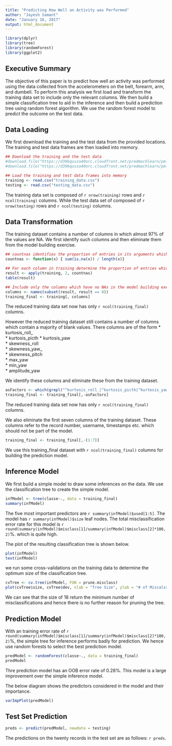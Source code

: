 ---
title: "Predicting How Well an Activity was Performed"
author: "Jayesh Samant"
date: "January 16, 2017"
output: html_document
---

```{r, echo=FALSE, warning=FALSE, error=FALSE, message=FALSE}
library(dplyr)
library(tree)
library(randomForest)
library(ggplot2)
```

## Executive Summary

The objective of this paper is to predict how well an activity was performed using the data collected from the  accelerometers on the belt, forearm, arm, and dumbell. To perform this analysis we first load and transform the training data set to include only the relevant columns. We then build a simple classification tree to aid in the inference and then build a prediction tree using random forest algorithm. We use the random forest model to predict the outcome on the test data.

## Data Loading

We first download the training and the test data from the provided locations. The training and test data frames are then loaded into memory.

```{r cache=TRUE}
## Download the training and the test data
#download.file("https://d396qusza40orc.cloudfront.net/predmachlearn/pml-training.csv", "training_data.csv")
#download.file("https://d396qusza40orc.cloudfront.net/predmachlearn/pml-testing.csv", "testing_data.csv")

## Load the training and test data frames into memory
training <- read.csv("training_data.csv")
testing <- read.csv("testing_data.csv")
```

The training data set is composed of `r nrow(training)` rows and `r ncol(training)` columns. While the test data set of composed of `r nrow(testing)` rows and `r ncol(testing)` columns.

## Data Transformation

The training dataset contains a number of columns in which almost 97% of the values are NA. We first identify such columns and then eliminate them from the model building exercise.
```{r}
## countnas identifies the proportion of entries in its arguments which are NA
countnas <- function(x) { sum(is.na(x)) / length(x)}

## For each column in training determine the proportion of entries which are NA
result <- apply(training, 2, countnas) 
table(result)

## Include only the columns which have no NAs in the model building exercise
columns <- names(subset(result, result == 0))
training_final <- training[, columns]
```

The reduced training data set now has only `r ncol(training_final)` columns.  

However the reduced training dataset still contains a number of columns which contain a majority of blank values. There columns are of the form
* kurtosis_roll_  
* kurtosis_picth
* kurtosis_yaw  
* skewness_roll  
* skewness_yaw_  
* skewness_pitch  
* max_yaw  
* min_yaw  
* amplitude_yaw

We identify these columns and eliminate these from the training dataset.
```{r}
asFactors <- which(grepl("^kurtosis_roll_|^kurtosis_picth|^kurtosis_yaw|^skewness_roll|^skewness_roll_|^skewness_yaw_|^max_yaw|^min_yaw|^amplitude_yaw|^skewness_pitch", names(training_final)))
training_final <- training_final[,-asFactors]
```

The reduced training data set now has only `r ncol(training_final)` columns. 

We also eliminate the first seven columns of the training dataset. These columns refer to the record number, username, timestamps etc. which should not be part of the model.

```{r}
training_final <- training_final[,-(1:7)]
```

We use this training_final dataset with `r ncol(training_final)` columns for building the prediction model.

## Inference Model

We first build a simple model to draw some inferences on the data. We use the classification tree to create the simple model.

```{r}
infModel <- tree(classe~., data = training_final)
summary(infModel)
```

The five most important predictors are `r summary(infModel)$used[1:5]`. The model has `r summary(infModel)$size` leaf nodes. The total misclassification error rate for this model is `r round(summary(infModel)$misclass[1]/summary(infModel)$misclass[2]*100,2)`%. which is quite high.

The plot of the resulting classification tree is shown below.  
```{r fig.width=20, fig.height=10}
plot(infModel)
text(infModel)
```

we run some cross-validations on the training data to determine the optimum size of the classification tree.

```{r}
cvTree <- cv.tree(infModel, FUN = prune.misclass)
plot(cvTree$size, cvTree$dev, xlab = "Tree Size", ylab = "# of Miscalssifications", type="b")
```

We can see that the size of 18 return the minimum number of misclassifications and hence there is no further reason for pruning the tree.

## Prediction Model

With an training error rate of `r round(summary(infModel)$misclass[1]/summary(infModel)$misclass[2]*100,2)`%, the simple tree for inference performs badly for prediction. We hence use random forests to select the best prediction model.

```{r, cache=TRUE}
predModel <- randomForest(classe~., data = training_final)
predModel
```

Thre prediction model has an OOB error rate of 0.28%. This model is a large improvement over the simple inference model.

The below diagram shows the predictors considered in the model and their importance.
```{r}
varImpPlot(predModel)
```

## Test Set Prediction

```{r}
preds <- predict(predModel, newdata = testing)
```

The predictions on the twenty records in the test set are as follows:
`r preds`.
